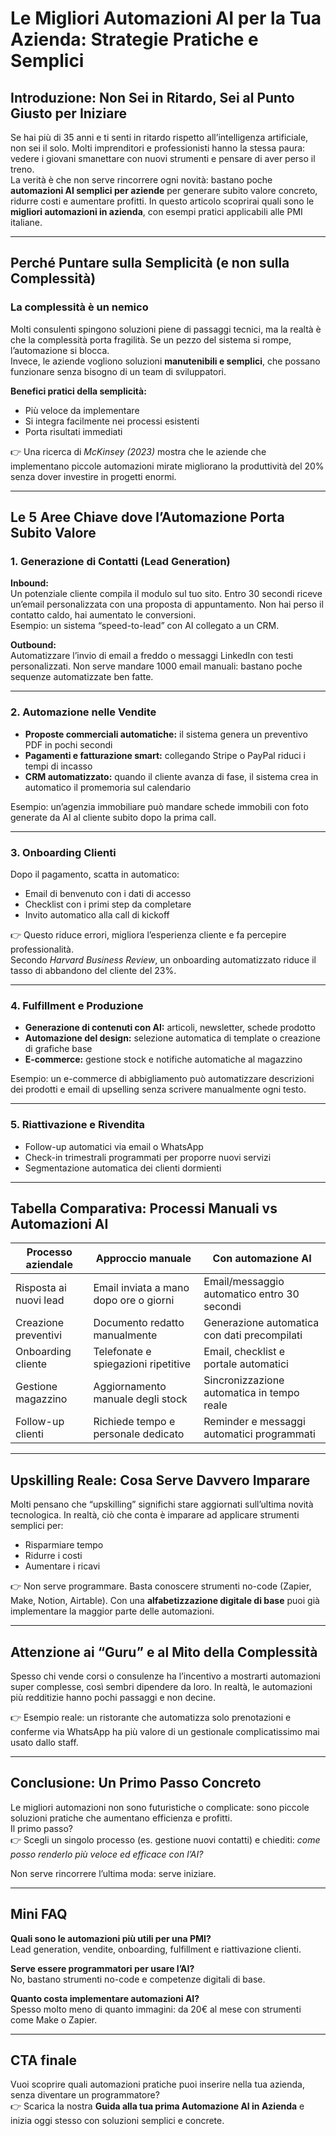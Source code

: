 # Le Migliori Automazioni AI per la Tua Azienda: Strategie Pratiche e Semplici

## Introduzione: Non Sei in Ritardo, Sei al Punto Giusto per Iniziare

Se hai più di 35 anni e ti senti in ritardo rispetto all’intelligenza artificiale, non sei il solo. Molti imprenditori e professionisti hanno la stessa paura: vedere i giovani smanettare con nuovi strumenti e pensare di aver perso il treno.  
La verità è che non serve rincorrere ogni novità: bastano poche **automazioni AI semplici per aziende** per generare subito valore concreto, ridurre costi e aumentare profitti. In questo articolo scoprirai quali sono le **migliori automazioni in azienda**, con esempi pratici applicabili alle PMI italiane.

---

## Perché Puntare sulla Semplicità (e non sulla Complessità)

### La complessità è un nemico

Molti consulenti spingono soluzioni piene di passaggi tecnici, ma la realtà è che la complessità porta fragilità. Se un pezzo del sistema si rompe, l’automazione si blocca.  
Invece, le aziende vogliono soluzioni **manutenibili e semplici**, che possano funzionare senza bisogno di un team di sviluppatori.

**Benefici pratici della semplicità:**

- Più veloce da implementare  
- Si integra facilmente nei processi esistenti  
- Porta risultati immediati  

👉 Una ricerca di *McKinsey (2023)* mostra che le aziende che implementano piccole automazioni mirate migliorano la produttività del 20% senza dover investire in progetti enormi.

---

## Le 5 Aree Chiave dove l’Automazione Porta Subito Valore

### 1. Generazione di Contatti (Lead Generation)

**Inbound:**  
Un potenziale cliente compila il modulo sul tuo sito. Entro 30 secondi riceve un’email personalizzata con una proposta di appuntamento. Non hai perso il contatto caldo, hai aumentato le conversioni.  
Esempio: un sistema “speed-to-lead” con AI collegato a un CRM.  

**Outbound:**  
Automatizzare l’invio di email a freddo o messaggi LinkedIn con testi personalizzati. Non serve mandare 1000 email manuali: bastano poche sequenze automatizzate ben fatte.  

---

### 2. Automazione nelle Vendite

- **Proposte commerciali automatiche:** il sistema genera un preventivo PDF in pochi secondi  
- **Pagamenti e fatturazione smart:** collegando Stripe o PayPal riduci i tempi di incasso  
- **CRM automatizzato:** quando il cliente avanza di fase, il sistema crea in automatico il promemoria sul calendario  

Esempio: un’agenzia immobiliare può mandare schede immobili con foto generate da AI al cliente subito dopo la prima call.

---

### 3. Onboarding Clienti

Dopo il pagamento, scatta in automatico:

- Email di benvenuto con i dati di accesso  
- Checklist con i primi step da completare  
- Invito automatico alla call di kickoff  

👉 Questo riduce errori, migliora l’esperienza cliente e fa percepire professionalità.  
Secondo *Harvard Business Review*, un onboarding automatizzato riduce il tasso di abbandono del cliente del 23%.

---

### 4. Fulfillment e Produzione

- **Generazione di contenuti con AI:** articoli, newsletter, schede prodotto  
- **Automazione del design:** selezione automatica di template o creazione di grafiche base  
- **E-commerce:** gestione stock e notifiche automatiche al magazzino  

Esempio: un e-commerce di abbigliamento può automatizzare descrizioni dei prodotti e email di upselling senza scrivere manualmente ogni testo.

---

### 5. Riattivazione e Rivendita

- Follow-up automatici via email o WhatsApp  
- Check-in trimestrali programmati per proporre nuovi servizi  
- Segmentazione automatica dei clienti dormienti  

---

## Tabella Comparativa: Processi Manuali vs Automazioni AI

| Processo aziendale        | Approccio manuale                                   | Con automazione AI                                      |
|----------------------------|----------------------------------------------------|--------------------------------------------------------|
| Risposta ai nuovi lead     | Email inviata a mano dopo ore o giorni             | Email/messaggio automatico entro 30 secondi            |
| Creazione preventivi       | Documento redatto manualmente                      | Generazione automatica con dati precompilati           |
| Onboarding cliente         | Telefonate e spiegazioni ripetitive                | Email, checklist e portale automatici                  |
| Gestione magazzino         | Aggiornamento manuale degli stock                  | Sincronizzazione automatica in tempo reale             |
| Follow-up clienti          | Richiede tempo e personale dedicato                | Reminder e messaggi automatici programmati             |

---

## Upskilling Reale: Cosa Serve Davvero Imparare

Molti pensano che “upskilling” significhi stare aggiornati sull’ultima novità tecnologica. In realtà, ciò che conta è imparare ad applicare strumenti semplici per:

- Risparmiare tempo  
- Ridurre i costi  
- Aumentare i ricavi  

👉 Non serve programmare. Basta conoscere strumenti no-code (Zapier, Make, Notion, Airtable). Con una **alfabetizzazione digitale di base** puoi già implementare la maggior parte delle automazioni.

---

## Attenzione ai “Guru” e al Mito della Complessità

Spesso chi vende corsi o consulenze ha l’incentivo a mostrarti automazioni super complesse, così sembri dipendere da loro. In realtà, le automazioni più redditizie hanno pochi passaggi e non decine.  

👉 Esempio reale: un ristorante che automatizza solo prenotazioni e conferme via WhatsApp ha più valore di un gestionale complicatissimo mai usato dallo staff.

---

## Conclusione: Un Primo Passo Concreto

Le migliori automazioni non sono futuristiche o complicate: sono piccole soluzioni pratiche che aumentano efficienza e profitti.  
Il primo passo?  
👉 Scegli un singolo processo (es. gestione nuovi contatti) e chiediti: *come posso renderlo più veloce ed efficace con l’AI?*  

Non serve rincorrere l’ultima moda: serve iniziare.

---

## Mini FAQ

**Quali sono le automazioni più utili per una PMI?**  
Lead generation, vendite, onboarding, fulfillment e riattivazione clienti.  

**Serve essere programmatori per usare l’AI?**  
No, bastano strumenti no-code e competenze digitali di base.  

**Quanto costa implementare automazioni AI?**  
Spesso molto meno di quanto immagini: da 20€ al mese con strumenti come Make o Zapier.  

---

## CTA finale

Vuoi scoprire quali automazioni pratiche puoi inserire nella tua azienda, senza diventare un programmatore?  
👉 Scarica la nostra **Guida alla tua prima Automazione AI in Azienda** e inizia oggi stesso con soluzioni semplici e concrete.
